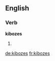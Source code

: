==English==

===Verb===
'''kibozes'''

# {{en-third-person singular of|kiboze}}

[[de:kibozes]]
[[fr:kibozes]]